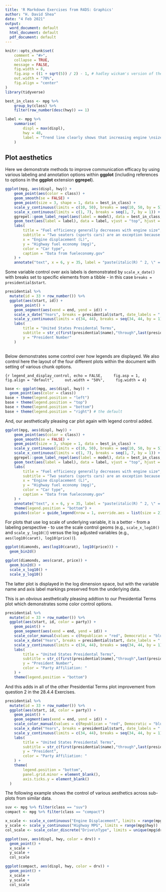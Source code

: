 ```yaml
---
title: 'R Markdown Exercises from R4DS: Graphics'
author: "H. David Shea"
date: "4 Feb 2021"
output:
  word_document: default
  html_document: default
  pdf_document: default
---
```


```r
knitr::opts_chunk$set(
    comment = "#>", 
    collapse = TRUE, 
    message = FALSE,
    fig.width = 8,
    fig.asp = ((1 + sqrt(5)) / 2) - 1, # hadley wickam's version of the golden ratio
    out.width = "70%",
    fig.align = "center"
)
library(tidyverse)

best_in_class <- mpg %>%
    group_by(class) %>%
    filter(row_number(desc(hwy)) == 1)

label <- mpg %>%
    summarise(
        displ = max(displ),
        hwy = 48,
        label = "Trend line clearly shows that increasing engine \nsize is related to decreasing fuel economy."
    )
```

## Plot aesthetics

Here we demonstrate methods to improve communication efficacy by using various labeling and annotation options within **ggplot** (including references to options in the **ggplot** extension **ggrepel**).

```r
ggplot(mpg, aes(displ, hwy)) +
    geom_point(aes(color = class)) +
    geom_smooth(se = FALSE) +
    geom_point(size = 3, shape = 1, data = best_in_class) +
    scale_y_continuous(limits = c(10, 50), breaks = seq(10, 50, by = 5)) +
    scale_x_continuous(limits = c(1, 7), breaks = seq(1, 7, by = 1)) +
    ggrepel::geom_label_repel(aes(label = model), data = best_in_class, alpha = 0.5) +
    geom_text(aes(label = label), data = label, vjust = "top", hjust = "right") +
    labs(
        title = "Fuel efficiency generally decreases with engine size",
        subtitle = "Two seaters (sports cars) are an exception because of their light weight",
        x = "Engine displacement (L)",
        y = "Highway fuel economy (mpg)",
        color = "Car type",
        caption = "Data from fueleconomy.gov"
    ) +
    annotate("text", x = 6, y = 35, label = "paste(italic(R) ^ 2, \" = 0.75\")", parse = TRUE)
```

Some variable control over axis labels is demonstrated by `scale_x_date()` with breaks set to specific elements from a tibble - in this case `breaks = presidential$start`.

```r
presidential %>%
  mutate(id = 33 + row_number()) %>%
  ggplot(aes(start, id)) +
    geom_point() +
    geom_segment(aes(xend = end, yend = id)) +
    scale_x_date("Years", breaks = presidential$start, date_labels = "'%y") +
    scale_y_continuous(limits = c(34, 44), breaks = seq(34, 44, by = 1)) +
    labs(
        title = "United States Presidental Terms",
        subtitle = str_c(first(presidential$name),"through",last(presidential$name), sep= " "),
        y = "President Number"
    )
 
```

Below demonstrates some control over how legends are displayed.  We also control here the layout of the four different plots within the document with setting of various chunk options.

`{r legend_and_display_control, echo = FALSE,
    fig.asp = 1,
    fig.align = "default",
    out.width = "50%",
    fig.width = 4}`

```r
base <- ggplot(mpg, aes(displ, hwy)) +
  geom_point(aes(color = class))
base + theme(legend.position = "left")
base + theme(legend.position = "top")
base + theme(legend.position = "bottom")
base + theme(legend.position = "right") # the default
```

And, our aesthetically pleasing car plot again with legend control added.

```r
ggplot(mpg, aes(displ, hwy)) +
    geom_point(aes(color = class)) +
    geom_smooth(se = FALSE) +
    geom_point(size = 3, shape = 1, data = best_in_class) +
    scale_y_continuous(limits = c(10, 50), breaks = seq(10, 50, by = 5)) +
    scale_x_continuous(limits = c(1, 7), breaks = seq(1, 7, by = 1)) +
    ggrepel::geom_label_repel(aes(label = model), data = best_in_class, alpha = 0.5) +
    geom_text(aes(label = label), data = label, vjust = "top", hjust = "right") +
    labs(
        title = "Fuel efficiency generally decreases with engine size",
        subtitle = "Two seaters (sports cars) are an exception because of their light weight",
        x = "Engine displacement (L)",
        y = "Highway fuel economy (mpg)",
        color = "Car type",
        caption = "Data from fueleconomy.gov"
    ) +
    annotate("text", x = 6, y = 35, label = "paste(italic(R) ^ 2, \" = 0.75\")", parse = TRUE) +
    theme(legend.position = "bottom") +
    guides(color = guide_legend(nrow = 1, override.aes = list(size = 2)))
```

For plots that use log scale of underlying variable, it is a better - from a labeling perspective - to use the scale control geoms (e.g., `scale_x_log10()` and `scale_y_log10()`) versus the log adjusted variables (e.g., `aes(log10(carat), log10(price))`).

```r
ggplot(diamonds, aes(log10(carat), log10(price))) +
  geom_bin2d()

ggplot(diamonds, aes(carat, price)) +
  geom_bin2d() + 
  scale_x_log10() + 
  scale_y_log10()
```

The latter plot is displayed in the log dimension space, but with the variable name and axis label markings preserved from the underlying data.

This is an _obvious_ aesthetically pleasing addtion to our Presidential Terms plot which demonstrates some color control options.

```r
presidential %>%
  mutate(id = 33 + row_number()) %>%
  ggplot(aes(start, id, color = party)) +
    geom_point() +
    geom_segment(aes(xend = end, yend = id)) +
    scale_color_manual(values = c(Republican = "red", Democratic = "blue")) +
    scale_x_date("Years", breaks = presidential$start, date_labels = "'%y") +
    scale_y_continuous(limits = c(34, 44), breaks = seq(34, 44, by = 1)) +
    labs(
        title = "United States Presidental Terms",
        subtitle = str_c(first(presidential$name),"through",last(presidential$name), sep= " "),
        y = "President Number",
        color = "Party Affiliation: "
    ) +
    theme(legend.position = "bottom")
```

And this adds in all of the other Presidential Terms plot improvement from question 2 in the 28.4.4 Exercises.

```r
presidential %>%
  mutate(id = 33 + row_number()) %>%
  ggplot(aes(start, id, color = party)) +
    geom_point() +
    geom_segment(aes(xend = end, yend = id)) +
    scale_color_manual(values = c(Republican = "red", Democratic = "blue")) +
    scale_x_date("Years", breaks = presidential$start, date_labels = "'%y") +
    scale_y_continuous(limits = c(34, 44), breaks = seq(34, 44, by = 1), labels = presidential$name) +
    labs(
        title = "United States Presidental Terms",
        subtitle = str_c(first(presidential$name),"through",last(presidential$name), sep= " "),
        y = "President",
        color = "Party Affiliation: "
    ) +
    theme(
        legend.position = "bottom",
        panel.grid.minor = element_blank(),
        axis.ticks.y = element_blank()
  )
```

The following example shows the control of various aesthetics across sub-plots from similar data.

```r
suv <- mpg %>% filter(class == "suv")
compact <- mpg %>% filter(class == "compact")

x_scale <- scale_x_continuous("Engine Displacement", limits = range(mpg$displ))
y_scale <- scale_y_continuous("Highway MPG", limits = range(mpg$hwy))
col_scale <- scale_color_discrete("Drive\nType", limits = unique(mpg$drv))

ggplot(suv, aes(displ, hwy, color = drv)) +
  geom_point() +
  x_scale +
  y_scale +
  col_scale

ggplot(compact, aes(displ, hwy, color = drv)) +
  geom_point() +
  x_scale +
  y_scale +
  col_scale
```

